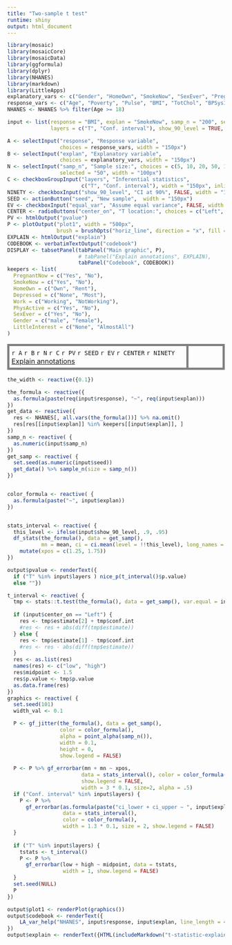 ```yaml
---
title: "Two-sample t test"
runtime: shiny
output: html_document
---
```



```r
library(mosaic)
library(mosaicCore)
library(mosaicData)
library(ggformula)
library(dplyr)
library(NHANES)
library(markdown)
library(LittleApps)
explanatory_vars <- c("Gender", "HomeOwn", "SmokeNow", "SexEver", "PregnantNow", "Depressed", "Work", "PhysActive" )
response_vars <- c("Age", "Poverty", "Pulse", "BMI", "TotChol", "BPSys1", "UrineVol1", "Weight", "Height", "DaysMentHlthBad", "LittleInterest", "Age1stBaby", "PhysActiveDays", "SexNumPartnLife")
NHANES <- NHANES %>% filter(Age >= 18)
```

```r
input <- list(response = "BMI", explan = "SmokeNow", samp_n = "200", seed = "1", equal_var = TRUE,
              layers = c("T", "Conf. interval"), show_90_level = TRUE, center_on = "bottom")

```


```r
A <- selectInput("response", "Response variable",
                 choices = response_vars, width = "150px")
B <- selectInput("explan", "Explanatory variable",
                 choices = explanatory_vars, width = "150px")
N <- selectInput("samp_n", "Sample size:", choices = c(5, 10, 20, 50, 100, 500, 1000),
                 selected = "50", width = "100px")
C <- checkboxGroupInput("layers", "Inferential statistics",
                        c("T", "Conf. interval"), width = "150px", inline = TRUE)
NINETY <- checkboxInput("show_90_level", "CI at 90%", FALSE, width = "150px")
SEED <- actionButton("seed", "New sample",  width = "150px")
EV <- checkboxInput("equal_var", "Assume equal variance", FALSE, width = "150px")
CENTER <- radioButtons("center_on", "T location:", choices = c("Left", "Right"), inline = TRUE, width = "150px")
PV <- htmlOutput("pvalue")
P <- plotOutput("plot1", width = "500px",
                brush = brushOpts("horiz_line", direction = "x", fill = NA))
EXPLAIN <- htmlOutput("explain")
CODEBOOK <- verbatimTextOutput("codebook")
DISPLAY <- tabsetPanel(tabPanel("Main graphic", P), 
                       # tabPanel("Explain annotations", EXPLAIN),
                       tabPanel("Codebook", CODEBOOK))
keepers <- list(
  PregnantNow = c("Yes", "No"),
  SmokeNow = c("Yes", "No"),
  HomeOwn = c("Own", "Rent"), 
  Depressed = c("None", "Most"),
  Work = c("Working", "NotWorking"),
  PhysActive = c("Yes", "No"),
  SexEver = c("Yes", "No"),
  Gender = c("male", "female"),
  LittleInterest = c("None", "AlmostAll")
)


```

<table><tr><td class="control">`r A` `r B` `r N` `r C` `r PV` `r SEED` `r EV` `r CENTER` `r NINETY` <a href="http://StatPREP.org">Explain annotations</a> </td><td class="plot">`r DISPLAY`</td></tr></table>

<style type="text/css">
td.control {
  border:5px solid gray;
  border-radius:10px;
  padding: 5px;
  vertical-align: top;
}
td.plot {
  border:5px solid gray;
  padding: 5px;
  border-radius:10px;
  color: white;
}
</style>




```r
the_width <- reactive({0.1})

the_formula <- reactive({
  as.formula(paste(req(input$response), "~", req(input$explan)))
})
get_data <- reactive({
  res <- NHANES[, all.vars(the_formula())] %>% na.omit()
  res[res[[input$explan]] %in% keepers[[input$explan]], ]
})
samp_n <- reactive( {
  as.numeric(input$samp_n)
})
get_samp <- reactive( {
  set.seed(as.numeric(input$seed))
  get_data() %>% sample_n(size = samp_n())
})


color_formula <- reactive( {
  as.formula(paste("~", input$explan))
})


stats_interval <- reactive( {
  this_level <- ifelse(input$show_90_level, .9, .95)
  df_stats(the_formula(), data = get_samp(), 
           mn = mean, ci = ci.mean(level = !!this_level), long_names = FALSE) %>% 
    mutate(xpos = c(1.25, 1.75))
})

output$pvalue <- renderText({
  if ("T" %in% input$layers ) nice_p(t_interval()$p.value)
  else ""})

t_interval <- reactive( {
  tmp <- stats::t.test(the_formula(), data = get_samp(), var.equal = input$equal_var)
  
  if (input$center_on == "Left") { 
    res <- tmp$estimate[2] + tmp$conf.int 
    #res <- res + abs(diff(tmp$estimate))
  } else {
    res <- tmp$estimate[1] - tmp$conf.int 
    #res <- res - abs(diff(tmp$estimate))
  }
  res <- as.list(res)
  names(res) <- c("low", "high")
  res$midpoint <- 1.5
  res$p.value <- tmp$p.value
  as.data.frame(res)
})
graphics <- reactive( {
  set.seed(101)
  width_val <- 0.1

  P <- gf_jitter(the_formula(), data = get_samp(), 
                 color = color_formula(),
                 alpha = point_alpha(samp_n()),
                 width = 0.1,
                 height = 0,
                 show.legend = FALSE)
  
  P <- P %>% gf_errorbar(mn + mn ~ xpos,
                        data = stats_interval(), color = color_formula(),
                        show.legend = FALSE, 
                        width = 3 * 0.1, size=2, alpha = .5)
  if ("Conf. interval" %in% input$layers) {
    P <- P %>%
      gf_errorbar(as.formula(paste("ci_lower + ci_upper ~ ", input$explan)),
                  data = stats_interval(),
                  color = color_formula(), 
                  width = 1.3 * 0.1, size = 2, show.legend = FALSE)
  }
  
  if ("T" %in% input$layers) {
    tstats <- t_interval()
    P <- P %>% 
      gf_errorbar(low + high ~ midpoint, data = tstats, 
                  width = 1, show.legend = FALSE) 
  }
  set.seed(NULL)
  P
})

output$plot1 <- renderPlot(graphics())
output$codebook <- renderText({
    LA_var_help("NHANES", input$response, input$explan, line_length = 40L)
})
output$explain <- renderText({HTML(includeMarkdown("t-statistic-explain.md"))})
```

